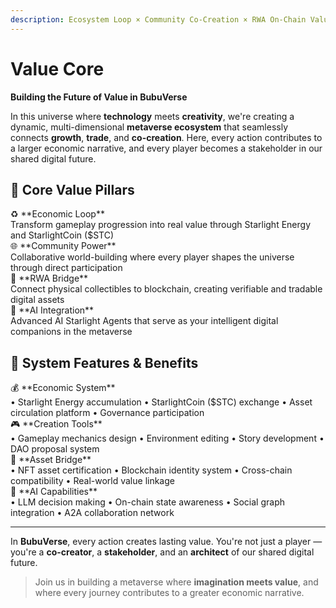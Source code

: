 ```yaml
---
description: Ecosystem Loop × Community Co-Creation × RWA On-Chain Value × AI Agent
---
```


# Value Core

<div style={{
  background: 'linear-gradient(135deg, rgba(251, 191, 36, 0.08), rgba(245, 158, 11, 0.08))',
  border: '1px solid rgba(251, 191, 36, 0.15)',
  borderRadius: '16px',
  padding: '32px 28px',
  marginTop: '24px',
  marginBottom: '32px'
}}>

**Building the Future of Value in BubuVerse**

In this universe where **technology** meets **creativity**, we're creating a dynamic, multi-dimensional **metaverse ecosystem** that seamlessly connects **growth**, **trade**, and **co-creation**. Here, every action contributes to a larger economic narrative, and every player becomes a stakeholder in our shared digital future.

</div>

## 🌟 Core Value Pillars

<div style={{ 
  display: 'grid', 
  gridTemplateColumns: 'repeat(auto-fit, minmax(280px, 1fr))', 
  gap: '16px', 
  margin: '24px 0' 
}}>

<div style={{
  background: 'rgba(251, 191, 36, 0.03)',
  border: '1px solid rgba(251, 191, 36, 0.1)',
  borderRadius: '12px',
  padding: '20px',
  transition: 'all 0.3s ease'
}}>
  <div style={{ fontSize: '18px', marginBottom: '8px' }}>♻️ **Economic Loop**</div>
  <div style={{ fontSize: '14px', opacity: '0.8' }}>Transform gameplay progression into real value through Starlight Energy and StarlightCoin ($STC)</div>
</div>

<div style={{
  background: 'rgba(251, 191, 36, 0.03)',
  border: '1px solid rgba(251, 191, 36, 0.1)',
  borderRadius: '12px',
  padding: '20px',
  transition: 'all 0.3s ease'
}}>
  <div style={{ fontSize: '18px', marginBottom: '8px' }}>🌐 **Community Power**</div>
  <div style={{ fontSize: '14px', opacity: '0.8' }}>Collaborative world-building where every player shapes the universe through direct participation</div>
</div>

<div style={{
  background: 'rgba(251, 191, 36, 0.03)',
  border: '1px solid rgba(251, 191, 36, 0.1)',
  borderRadius: '12px',
  padding: '20px',
  transition: 'all 0.3s ease'
}}>
  <div style={{ fontSize: '18px', marginBottom: '8px' }}>🧸 **RWA Bridge**</div>
  <div style={{ fontSize: '14px', opacity: '0.8' }}>Connect physical collectibles to blockchain, creating verifiable and tradable digital assets</div>
</div>

<div style={{
  background: 'rgba(251, 191, 36, 0.03)',
  border: '1px solid rgba(251, 191, 36, 0.1)',
  borderRadius: '12px',
  padding: '20px',
  transition: 'all 0.3s ease'
}}>
  <div style={{ fontSize: '18px', marginBottom: '8px' }}>🤖 **AI Integration**</div>
  <div style={{ fontSize: '14px', opacity: '0.8' }}>Advanced AI Starlight Agents that serve as your intelligent digital companions in the metaverse</div>
</div>

</div>

## 🎯 System Features & Benefits

<div style={{ 
  display: 'grid', 
  gridTemplateColumns: 'repeat(auto-fit, minmax(300px, 1fr))', 
  gap: '16px', 
  margin: '24px 0' 
}}>

<div style={{
  background: 'rgba(251, 191, 36, 0.03)',
  border: '1px solid rgba(251, 191, 36, 0.1)',
  borderRadius: '12px',
  padding: '20px',
  transition: 'all 0.3s ease'
}}>
  <div style={{ fontSize: '20px', marginBottom: '8px' }}>💰 **Economic System**</div>
  <div style={{ fontSize: '14px', opacity: '0.8' }}>
    • Starlight Energy accumulation
    • StarlightCoin ($STC) exchange
    • Asset circulation platform
    • Governance participation
  </div>
</div>

<div style={{
  background: 'rgba(251, 191, 36, 0.03)',
  border: '1px solid rgba(251, 191, 36, 0.1)',
  borderRadius: '12px',
  padding: '20px',
  transition: 'all 0.3s ease'
}}>
  <div style={{ fontSize: '20px', marginBottom: '8px' }}>🎮 **Creation Tools**</div>
  <div style={{ fontSize: '14px', opacity: '0.8' }}>
    • Gameplay mechanics design
    • Environment editing
    • Story development
    • DAO proposal system
  </div>
</div>

<div style={{
  background: 'rgba(251, 191, 36, 0.03)',
  border: '1px solid rgba(251, 191, 36, 0.1)',
  borderRadius: '12px',
  padding: '20px',
  transition: 'all 0.3s ease'
}}>
  <div style={{ fontSize: '20px', marginBottom: '8px' }}>🔗 **Asset Bridge**</div>
  <div style={{ fontSize: '14px', opacity: '0.8' }}>
    • NFT asset certification
    • Blockchain identity system
    • Cross-chain compatibility
    • Real-world value linkage
  </div>
</div>

<div style={{
  background: 'rgba(251, 191, 36, 0.03)',
  border: '1px solid rgba(251, 191, 36, 0.1)',
  borderRadius: '12px',
  padding: '20px',
  transition: 'all 0.3s ease'
}}>
  <div style={{ fontSize: '20px', marginBottom: '8px' }}>🤖 **AI Capabilities**</div>
  <div style={{ fontSize: '14px', opacity: '0.8' }}>
    • LLM decision making
    • On-chain state awareness
    • Social graph integration
    • A2A collaboration network
  </div>
</div>

</div>

***

<div style={{
  background: 'linear-gradient(135deg, rgba(251, 191, 36, 0.05), rgba(245, 158, 11, 0.05))',
  borderLeft: '4px solid rgba(251, 191, 36, 0.4)',
  padding: '20px 24px',
  borderRadius: '0 12px 12px 0',
  margin: '24px 0'
}}>

In **BubuVerse**, every action creates lasting value. You're not just a player — you're a **co-creator**, a **stakeholder**, and an **architect** of our shared digital future.

> Join us in building a metaverse where **imagination meets value**, and where every journey contributes to a greater economic narrative.

</div>